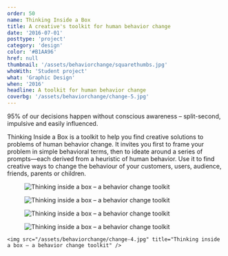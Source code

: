 ```yaml
---
order: 50
name: Thinking Inside a Box
title: A creative's toolkit for human behavior change
date: '2016-07-01'
posttype: 'project'
category: 'design'
color: '#B1AA96'
href: null
thumbnail: '/assets/behaviorchange/squarethumbs.jpg'
whoWith: 'Student project'
what: 'Graphic Design'
when: '2016'
headline: A toolkit for human behavior change
coverbg: '/assets/behaviorchange/change-5.jpg'
---
```


95% of our decisions happen without conscious awareness – split-second, impulsive and easily influenced.

Thinking Inside a Box is a toolkit to help you find creative solutions to problems of human behavior change. It invites you first to frame your problem in simple behavioral terms, then to ideate around a series of prompts—each derived from a heuristic of human behavior. Use it to find creative ways to change the behaviour of your customers, users, audience, friends, parents or children.

<figure class="gridHalf imageGrid">
    <img src="/assets/behaviorchange/change-2.jpg" title="Thinking inside a box – a behavior change toolkit" />
</figure>
<figure class="gridHalf imageGrid">
    <img src="/assets/behaviorchange/change-1.jpg" title="Thinking inside a box – a behavior change toolkit" />
</figure>
<figure class="gridHalf imageGrid">
    <img src="/assets/behaviorchange/change-7.jpg" title="Thinking inside a box – a behavior change toolkit" />
</figure>
<figure class="gridHalf imageGrid">
    <img src="/assets/behaviorchange/change-8.jpg" title="Thinking inside a box – a behavior change toolkit" />
</figure>
<div class="spacerVerticalM"></div>

    <img src="/assets/behaviorchange/change-4.jpg" title="Thinking inside a box – a behavior change toolkit" />
